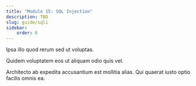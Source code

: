 ```yaml
---
title: "Module 15: SQL Injection"
description: TBD
slug: guide/sqli
sidebar:
    order: 6
---
```


Ipsa illo quod rerum sed ut voluptas. 

Quidem voluptatem eos ut aliquam odio quis vel. 

Architecto ab expedita accusantium est mollitia alias. Qui quaerat iusto optio facilis omnis ea.
